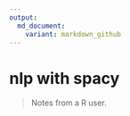 ```yaml
---
output:
  md_document:
    variant: markdown_github
---
```


# nlp with spacy

> Notes from a R user.


